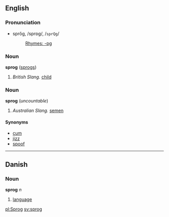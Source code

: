 ==English==
===Pronunciation===
*sprŏg, /sprɒɡ/, /<tt>sprQg</tt>/
*:[[Rhymes:English:-ɒɡ|Rhymes: -ɒɡ]]

===Noun===
'''sprog''' ([[sprogs]])

# ''British Slang.'' [[child]]

===Noun===
'''sprog''' (''uncountable'')

# ''Australian Slang.'' [[semen]]

====Synonyms====
*[[cum]]
*[[jizz]]
*[[spoof]]

----

==Danish==
===Noun===
'''sprog''' ''n''

# [[language]]

[[pl:Sprog]]
[[sv:sprog]]